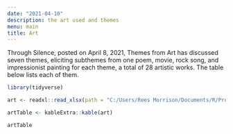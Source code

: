 ```yaml
---
date: "2021-04-10"
description: the art used and themes
menu: main
title: Art
---
```


Through Silence, posted on April 8, 2021, Themes from Art has discussed seven themes, eliciting subthemes from one poem, movie, rock song, and impressionist painting for each theme, a total of 28 artistic works.  The table below lists each of them.

```r

library(tidyverse)

```


```r

art <- readxl::read_xlsx(path = "C:/Users/Rees Morrison/Documents/R/Projects/CLIENTS/Themes/Art and Artists.xlsx")

artTable <- kableExtra::kable(art)

artTable

```

